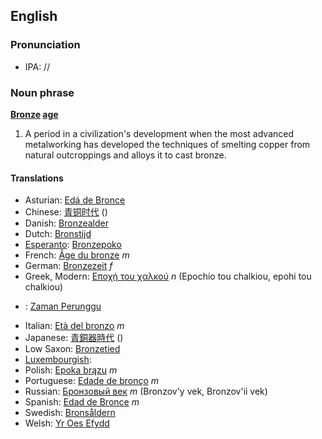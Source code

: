 {{Wikipedia}}
==English==
===Pronunciation===
*IPA: //

<!--=== Etymology ===-->

===Noun phrase===
'''[[bronze|Bronze]] [[age]]'''
#A period in a civilization's development when the most advanced metalworking has developed the techniques of smelting copper from natural outcroppings and alloys it to cast bronze.

==== Translations ====

*Asturian: [[Edá de Bronce]]
*Chinese: [[青铜时代]] ()
*Danish: [[Bronzealder]]
*Dutch: [[Bronstijd]]
*[[Esperanto]]: [[Bronzepoko]]
*French: [[Âge du bronze]] ''m''
*German: [[Bronzezeit]] ''f'' 
*Greek, Modern: [[Εποχή του χαλκού]] ''n'' (Epochio tou chalkiou, epohi tou chalkiou)
*{{id}}: [[Zaman Perunggu]]
*Italian: [[Età del bronzo]] ''m''
*Japanese: [[青銅器時代]] ()
*Low Saxon: [[Bronzetied]]
*[[Luxembourgish]]: [[]]
*Polish: [[Epoka brązu]] ''m''
*Portuguese: [[Edade de bronço]] ''m''
*Russian: [[Бронзовый век]] ''m'' (Bronzov'y vek, Bronzov'ii vek)
*Spanish: [[Edad de Bronce]] ''m''
*Swedish: [[Bronsåldern]]
*Welsh: [[Yr Oes Efydd]]